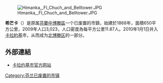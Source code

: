 [[File:Himanka,_FI_Chuch_and_Belltower.JPG|thumb]]

'''希芒卡'''（{{lang-fi|Himanka}}）是原属[[芬蘭|芬蘭]][[中博滕區|中博滕區]]一个已废置的市鎮，始建於1868年，面積650平方公里，2009年人口3,023，人口密度為每平方公里11.87人。2010年1月1日并入[[卡拉約基|卡拉約基]]市，从而成为[[北博滕区|北博滕区]]的一部分。

==外部連結==
{{Commons category|Himanka}}
* [https://kalajoki.fi/ 卡拉约基市官方网站] {{Wayback|url=https://kalajoki.fi/ |date=20210116105159 }} {{fi}} {{en}} {{ru}}

{{Finland-geo-stub}}
[[Category:芬兰已废置的市镇|Category:芬兰已废置的市镇]]